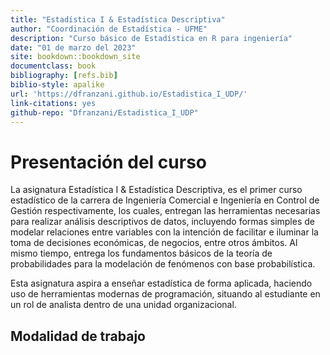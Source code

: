 ```yaml
--- 
title: "Estadística I & Estadística Descriptiva"
author: "Coordinación de Estadística - UFME"
description: "Curso básico de Estadística en R para ingeniería"
date: "01 de marzo del 2023"
site: bookdown::bookdown_site
documentclass: book
bibliography: [refs.bib]
biblio-style: apalike
url: 'https://dfranzani.github.io/Estadistica_I_UDP/'
link-citations: yes
github-repo: "Dfranzani/Estadistica_I_UDP"
---
```


# Presentación del curso {-}

La asignatura Estadística I & Estadística Descriptiva, es el primer curso estadístico de la carrera de Ingeniería Comercial e Ingeniería en Control de Gestión respectivamente, los cuales, entregan las herramientas necesarias para realizar análisis descriptivos de datos, incluyendo formas simples de modelar relaciones entre variables con la intención de facilitar e iluminar la toma de decisiones económicas, de negocios, entre otros ámbitos. Al mismo tiempo, entrega los fundamentos básicos de la teoría de probabilidades para la modelación de fenómenos con base probabilística.

Esta asignatura aspira a enseñar estadística de forma aplicada, haciendo uso de herramientas modernas de programación, situando al estudiante en un rol de analista dentro de una unidad organizacional.

## Modalidad de trabajo {-}
